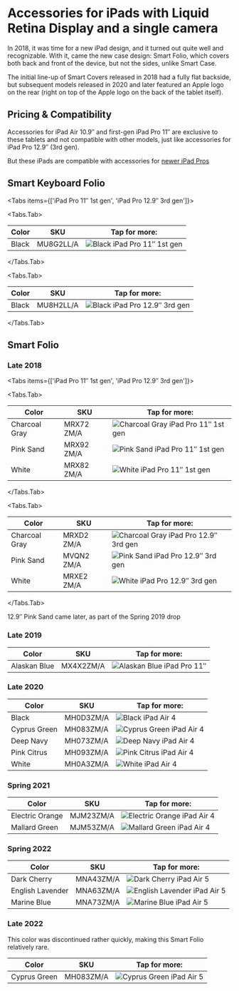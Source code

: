
# Accessories for iPads with Liquid Retina Display and a single camera

In 2018, it was time for a new iPad design, and it turned out quite well and recognizable. With it, came the new case design: Smart Folio, which covers both back and front of the device, but not the sides, unlike Smart Case.

The initial line-up of Smart Covers released in 2018 had a fully flat backside, but subsequent models released in 2020 and later featured an Apple logo on the rear (right on top of the Apple logo on the back of the tablet itself).

## Pricing & Compatibility

Accessories for iPad Air 10.9″ and first-gen iPad Pro 11″ are exclusive to these tablets and not compatible with other models, just like accessories for iPad Pro 12.9″ (3rd gen).

But these iPads are compatible with accessories for [newer iPad Pros](latest-ipad/ipad_pro4)

## Smart Keyboard Folio

<Tabs
  items={['iPad Pro 11″ 1st gen', 'iPad Pro 12.9″ 3rd gen']}>

<Tabs.Tab>

| Color | SKU | Tap for more: |
| --- | --- | --- |
| Black | MU8G2<wbr/>LL/A | <Link href="/latest-ipad/ipad_pro2/MU8G2"><img src="https://cloudfront.everycase.org/everypreview/MU8G2.webp" alt="Black iPad Pro 11″ 1st gen"/></Link> |

</Tabs.Tab>

<Tabs.Tab>

| Color | SKU | Tap for more: |
| --- | --- | --- |
| Black | MU8H2<wbr/>LL/A | <Link href="/latest-ipad/ipad_pro2/MU8H2"><img src="https://cloudfront.everycase.org/everypreview/MU8H2.webp" alt="Black iPad Pro 12.9″ 3rd gen"/></Link> |

</Tabs.Tab>
</Tabs>

## Smart Folio

### Late 2018

<Tabs
  items={['iPad Pro 11″ 1st gen', 'iPad Pro 12.9″ 3rd gen']}>

<Tabs.Tab>

| Color | SKU | Tap for more: |
| --- | --- | --- |
| Charcoal Gray | MRX72<wbr/>ZM/A | <Link href="/latest-ipad/ipad_pro2/MRX72"><img src="https://cloudfront.everycase.org/everypreview/MRX72.webp" alt="Charcoal Gray iPad Pro 11″ 1st gen"/></Link> |
| Pink Sand | MRX92<wbr/>ZM/A | <Link href="/latest-ipad/ipad_pro2/MRX92"><img src="https://cloudfront.everycase.org/everypreview/MRX92.webp" alt="Pink Sand iPad Pro 11″ 1st gen"/></Link> |
| White | MRX82<wbr/>ZM/A | <Link href="/latest-ipad/ipad_pro2/MRX82"><img src="https://cloudfront.everycase.org/everypreview/MRX82.webp" alt="White iPad Pro 11″ 1st gen"/></Link> |

</Tabs.Tab>

<Tabs.Tab>

| Color | SKU | Tap for more: |
| --- | --- | --- |
| Charcoal Gray | MRXD2<wbr/>ZM/A | <Link href="/latest-ipad/ipad_pro2/MRXD2"><img src="https://cloudfront.everycase.org/everypreview/MRXD2.webp" alt="Charcoal Gray iPad Pro 12.9″ 3rd gen"/></Link> |
| Pink Sand | MVQN2<wbr/>ZM/A | <Link href="/latest-ipad/ipad_pro2/MVQN2"><img src="https://cloudfront.everycase.org/everypreview/MVQN2.webp" alt="Pink Sand iPad Pro 12.9″ 3rd gen"/></Link> |
| White | MRXE2<wbr/>ZM/A | <Link href="/latest-ipad/ipad_pro2/MRXE2"><img src="https://cloudfront.everycase.org/everypreview/MRXE2.webp" alt="White iPad Pro 12.9″ 3rd gen"/></Link> |

</Tabs.Tab>
</Tabs>

12.9″ Pink Sand came later, as part of the Spring 2019 drop

### Late 2019

| Color | SKU | Tap for more: |
| --- | --- | --- |
| Alaskan Blue | MX4X2<wbr/>ZM/A | <Link href="/latest-ipad/ipad_pro2/MX4X2"><img src="https://cloudfront.everycase.org/everypreview/MX4X2.webp" alt="Alaskan Blue iPad Pro 11″"/></Link> |

### Late 2020

| Color | SKU | Tap for more: |
| --- | --- | --- |
| Black | MH0D3<wbr/>ZM/A | <Link href="/latest-ipad/ipad_pro2/MH0D3"><img src="https://cloudfront.everycase.org/everypreview/MH0D3.webp" alt="Black iPad Air 4"/></Link> |
| Cyprus Green | MH083<wbr/>ZM/A | <Link href="/latest-ipad/ipad_pro2/MH083"><img src="https://cloudfront.everycase.org/everypreview/MH083.webp" alt="Cyprus Green iPad Air 4"/></Link> |
| Deep Navy | MH073<wbr/>ZM/A | <Link href="/latest-ipad/ipad_pro2/MH073"><img src="https://cloudfront.everycase.org/everypreview/MH073.webp" alt="Deep Navy iPad Air 4"/></Link> |
| Pink Citrus | MH093<wbr/>ZM/A | <Link href="/latest-ipad/ipad_pro2/MH093"><img src="https://cloudfront.everycase.org/everypreview/MH093.webp" alt="Pink Citrus iPad Air 4"/></Link> |
| White | MH0A3<wbr/>ZM/A | <Link href="/latest-ipad/ipad_pro2/MH0A3"><img src="https://cloudfront.everycase.org/everypreview/MH0A3.webp" alt="White iPad Air 4"/></Link> |

### Spring 2021

| Color | SKU | Tap for more: |
| --- | --- | --- |
| Electric Orange | MJM23<wbr/>ZM/A | <Link href="/latest-ipad/ipad_pro2/MJM23"><img src="https://cloudfront.everycase.org/everypreview/MJM23.webp" alt="Electric Orange iPad Air 4"/></Link> |
| Mallard Green | MJM53<wbr/>ZM/A | <Link href="/latest-ipad/ipad_pro2/MJM53"><img src="https://cloudfront.everycase.org/everypreview/MJM53.webp" alt="Mallard Green iPad Air 4"/></Link> |

### Spring 2022

| Color | SKU | Tap for more: |
| --- | --- | --- |
| Dark Cherry | MNA43<wbr/>ZM/A | <Link href="/latest-ipad/ipad_pro2/MNA43"><img src="https://cloudfront.everycase.org/everypreview/MNA43.webp" alt="Dark Cherry iPad Air 5"/></Link> |
| English Lavender | MNA63<wbr/>ZM/A | <Link href="/latest-ipad/ipad_pro2/MNA63"><img src="https://cloudfront.everycase.org/everypreview/MNA63.webp" alt="English Lavender iPad Air 5"/></Link> |
| Marine Blue | MNA73<wbr/>ZM/A | <Link href="/latest-ipad/ipad_pro2/MNA73"><img src="https://cloudfront.everycase.org/everypreview/MNA73.webp" alt="Marine Blue iPad Air 5"/></Link> |

### Late 2022

This color was discontinued rather quickly, making this Smart Folio relatively rare.

| Color | SKU | Tap for more: |
| --- | --- | --- |
| Cyprus Green | MH083<wbr/>ZM/A | <Link href="/latest-ipad/ipad_pro2/MH083"><img src="https://cloudfront.everycase.org/everypreview/MH083.webp" alt="Cyprus Green iPad Air 5"/></Link> |